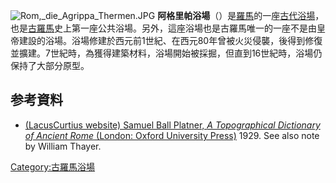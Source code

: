 [[File:Rom,_die_Agrippa_Thermen.JPG|thumb]]
'''阿格里帕浴場'''（{{lang-la|Thermae Agrippae}}）是[[羅馬|羅馬]]的一座[[古羅馬浴場|古代浴場]]，也是[[古羅馬|古羅馬]]史上第一座公共浴場。另外，這座浴場也是古羅馬唯一的一座不是由皇帝建設的浴場。浴場修建於西元前1世紀、在西元80年曾被火災侵襲，後得到修復並擴建。7世紀時，為獲得建築材料，浴場開始被採掘，但直到16世紀時，浴場仍保持了大部分原型。

== 参考資料 ==
* [http://penelope.uchicago.edu/Thayer/E/Gazetteer/Places/Europe/Italy/Lazio/Roma/Rome/_Texts/PLATOP*/Thermae_Agrippae.html (LacusCurtius website) Samuel Ball Platner, ''A Topographical Dictionary of Ancient Rome'' (London: Oxford University Press)] {{Wayback|url=http://penelope.uchicago.edu/Thayer/E/Gazetteer/Places/Europe/Italy/Lazio/Roma/Rome/_Texts/PLATOP*/Thermae_Agrippae.html |date=20190713132911 }} 1929. See also note by William Thayer.

[[Category:古羅馬浴場|Category:古羅馬浴場]]